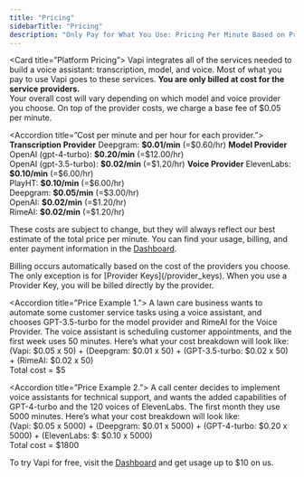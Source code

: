 ```yaml
---
title: "Pricing"
sidebarTitle: "Pricing"
description: "Only Pay for What You Use: Pricing Per Minute Based on Providers of Your Choice"
---
```

<Card title=”Platform Pricing”>
Vapi integrates all of the services needed to build a voice assistant: transcription, model, and voice. Most of what you pay to use Vapi goes to these services. **You are only billed at cost for the service providers.** <br/> Your overall cost will vary depending on which model and voice provider you choose. On top of the provider costs, we charge a base fee of $0.05 per minute.
</Card>

<Accordion title=”Cost per minute and per hour for each provider.”>
**Transcription Provider**
  Deepgram: **\$0.01/min** (=\$0.60/hr)
**Model Provider**
  OpenAI (gpt-4-turbo): **\$0.20/min** (=\$12.00/hr) <br /> OpenAI (gpt-3.5-turbo):
  **\$0.02/min** (=\$1.20/hr)
**Voice Provider**
  ElevenLabs: **\$0.10/min** (=\$6.00/hr) <br /> PlayHT: **\$0.10/min** (=\$6.00/hr)
  <br /> Deepgram: **\$0.05/min** (=\$3.00/hr) <br /> OpenAI: **\$0.02/min** (=\$1.20/hr) <br /> RimeAI: **\$0.02/min** (=\$1.20/hr)

These costs are subject to change, but they will always reflect our best estimate of the total price per minute. You can find your usage, billing, and enter payment information in the [Dashboard](https://dashboard.vapi.ai).
</Accordion>

<Accordion title=”Billing.”>
Billing occurs automatically based on the cost of the providers you choose. The only exception is for [Provider Keys](/provider_keys). When you use a Provider Key, you will be billed directly by the provider. 
</Accordion>

<Accordion title=”Price Example 1.”>
A lawn care business wants to automate some customer service tasks using a voice assistant, and chooses GPT-3.5-turbo for the model provider and RimeAI for the Voice Provider. The voice assistant is scheduling customer appointments, and the first week uses 50 minutes. Here’s what your cost breakdown will look like: <br /> (Vapi: \$0.05 x 50) + (Deepgram: \$0.01 x 50) + (GPT-3.5-turbo: \$0.02 x 50) + (RimeAI: \$0.02 x 50) <br /> Total cost = \$5
</Accordion>

<Accordion title=”Price Example 2.”>
A call center decides to implement voice assistants for technical support, and wants the added capabilities of GPT-4-turbo and the 120 voices of ElevenLabs. The first month they use 5000 minutes. Here’s what your cost breakdown will look like: <br /> (Vapi: $0.05 x 5000) + (Deepgram: $0.01 x 5000) + (GPT-4-turbo: $0.20 x 5000) + (ElevenLabs: $: $0.10 x 5000) <br /> Total cost = $1800
</Accordion>

To try Vapi for free, visit the [Dashboard](https://dashboard.vapi.ai) and get usage up to $10 on us. 
